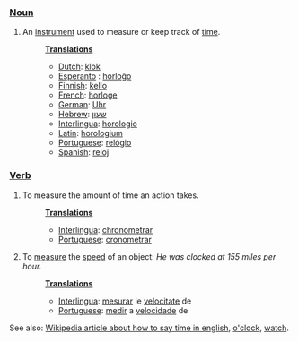 ===[[Noun]]===
# An [[instrument]] used to measure or keep track of [[time]].
#:'''[[Translation]]s'''
#:*[[Dutch]]: [[klok]]
#:*[[Esperanto]] : [[horloĝo]]
#:*[[Finnish]]: [[kello]]
#:*[[French]]: [[horloge]]
#:*[[German]]: [[Uhr]]
#:*[[Hebrew]]: [[שעון]]
#:*[[Interlingua]]: [[horologio]]
#:*[[Latin]]: [[horologium]]
#:*[[Portuguese]]: [[relógio]]
#:*[[Spanish]]: [[reloj]]
===[[Verb]]===
# To measure the amount of time an action takes.
#:'''[[Translation]]s'''
#:*[[Interlingua]]: [[chronometrar]]
#:*[[Portuguese]]: [[cronometrar]]
# To [[measure]] the [[speed]] of an object: ''He was clocked at 155 miles per hour.''
#:'''[[Translation]]s'''
#:*[[Interlingua]]: [[mesurar]] le [[velocitate]] de
#:*[[Portuguese]]: [[medir]] a [[velocidade]] de
See also: [[w:Time|Wikipedia article about how to say time in english]], [[o'clock]], [[watch]].